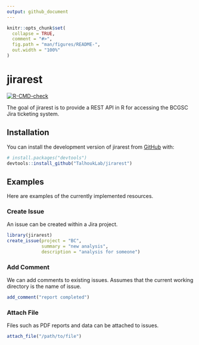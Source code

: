 ```yaml
---
output: github_document
---
```


<!-- README.md is generated from README.Rmd. Please edit that file -->

```r
knitr::opts_chunk$set(
  collapse = TRUE,
  comment = "#>",
  fig.path = "man/figures/README-",
  out.width = "100%"
)
```

# jirarest

<!-- badges: start -->
[![R-CMD-check](https://github.com/TalhoukLab/jirarest/actions/workflows/R-CMD-check.yaml/badge.svg)](https://github.com/TalhoukLab/jirarest/actions/workflows/R-CMD-check.yaml)
<!-- badges: end -->

The goal of jirarest is to provide a REST API in R for accessing the BCGSC Jira ticketing system.

## Installation

You can install the development version of jirarest from [GitHub](https://github.com/) with:

``` r
# install.packages("devtools")
devtools::install_github("TalhoukLab/jirarest")
```

## Examples

Here are examples of the currently implemented resources.

### Create Issue

An issue can be created within a Jira project.

```r
library(jirarest)
create_issue(project = "BC",
             summary = "new analysis",
             description = "analysis for someone")
```

### Add Comment

We can add comments to existing issues. Assumes that the current working directory is the name of issue.

```r
add_comment("report completed")
```

### Attach File

Files such as PDF reports and data can be attached to issues.

```r
attach_file("/path/to/file")
```
